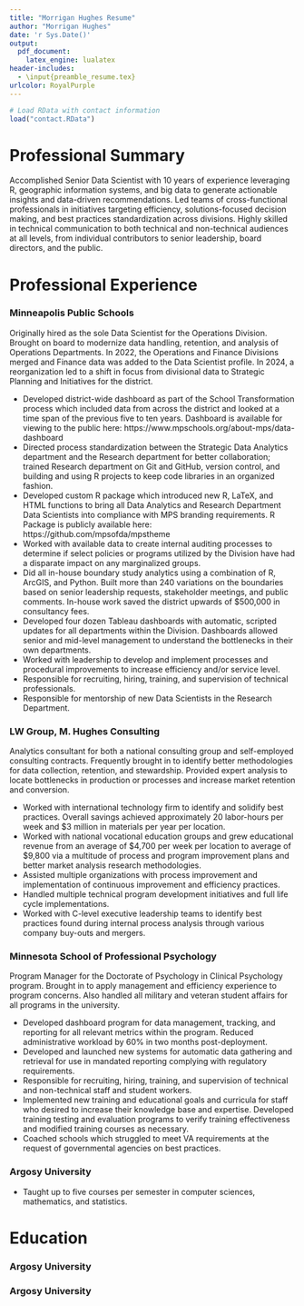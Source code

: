 ---
title: "Morrigan Hughes Resume"
author: "Morrigan Hughes"
date: 'r Sys.Date()'
output: 
  pdf_document:
    latex_engine: lualatex
header-includes:
  - \input{preamble_resume.tex}
urlcolor: RoyalPurple
---
```{r setup-chunk, include=FALSE}
# Load RData with contact information
load("contact.RData")
```
\vspace{-20pt}
\begin{center}
\huge\textbf{Morrigan G.M. Hughes}\normalfont
\end{center}
\vspace{-10pt}
\begin{minipage}{0.35\textwidth}
\begin{center}
\textit{\color{mgmhgray}{ph: }}\fontspec{Poppins SemiBold}\text{\color{mgmhwine}{`r phone`}}
\normalfont\end{center}
\end{minipage}
\begin{minipage}{0.65\textwidth}
\begin{center}
\textit{\color{mgmhgray}{em: }}\fontspec{Poppins SemiBold}\text{\color{mgmhwine}{`r email`}}
\normalfont\end{center}
\end{minipage}

\vspace{-20pt}
# Professional Summary
\vspace{-10pt}\small
Accomplished Senior Data Scientist with 10 years of experience leveraging R, geographic information systems, and big data to generate actionable insights and data-driven recommendations. Led teams of cross-functional professionals in initiatives targeting efficiency, solutions-focused decision making, and best practices standardization across divisions. Highly skilled in technical communication to both technical and non-technical audiences at all levels, from individual contributors to senior leadership, board directors, and the public.

\vspace{-20pt}
# Professional Experience
\vspace{-15pt}
\begin{minipage}{0.5\textwidth}
\large\textbf{\color{mgmhwine}{Senior Data Scientist}}
\end{minipage}
\begin{minipage}{0.5\textwidth}
\flushright\textbf{\color{mgmhwine}{2019-09 --- Present}}
\end{minipage}

\vspace{-20pt}
### Minneapolis Public Schools
\vspace{-10pt}
Originally hired as the sole Data Scientist for the Operations Division. Brought on board to modernize data handling, retention, and analysis of Operations Departments. In 2022, the Operations and Finance Divisions merged and Finance data was added to the Data Scientist profile. In 2024, a reorganization led to a shift in focus from divisional data to Strategic Planning and Initiatives for the district.

\vspace{2pt}
*   Developed district-wide dashboard as part of the School Transformation process which included data from across the district and looked at a time span of the previous five to ten years. Dashboard is available for viewing to the public here: https://www.mpschools.org/about-mps/data-dashboard
*   Directed process standardization between the Strategic Data Analytics department and the Research department for better collaboration; trained Research department on Git and GitHub, version control, and building and using R projects to keep code libraries in an organized fashion. 
*   Developed custom R package which introduced new R, LaTeX, and HTML functions to bring all Data Analytics and Research Department Data Scientists into compliance with MPS branding requirements. R Package is publicly available here: https://github.com/mpsofda/mpstheme
*   Worked with available data to create internal auditing processes to determine if select policies or programs utilized by the Division have had a disparate impact on any marginalized groups.
*   Did all in-house boundary study analytics using a combination of R, ArcGIS, and Python. Built more than 240 variations on the boundaries based on senior leadership requests, stakeholder meetings, and public comments. In-house work saved the district upwards of $500,000 in consultancy fees.
*   Developed four dozen Tableau dashboards with automatic, scripted updates for all departments within the Division. Dashboards allowed senior and mid-level management to understand the bottlenecks in their own departments. 
*   Worked with leadership to develop and implement processes and procedural improvements to increase efficiency and/or service level.
*   Responsible for recruiting, hiring, training, and supervision of technical professionals.
*   Responsible for mentorship of new Data Scientists in the Research Department.

\vspace{5pt}
\begin{minipage}{0.5\textwidth}
\large\textbf{\color{mgmhwine}{Analytics Consultant}}
\end{minipage}
\begin{minipage}{0.5\textwidth}
\flushright\textbf{\color{mgmhwine}{2017-01 --- 2019-08}}
\end{minipage}

\vspace{-20pt}
### LW Group, M. Hughes Consulting
\vspace{-10pt}
Analytics consultant for both a national consulting group and self-employed consulting contracts. Frequently brought in to identify better methodologies for data collection, retention, and stewardship. Provided expert analysis to locate bottlenecks in production or processes and increase market retention and conversion.

\vspace{2pt}
*   Worked with international technology firm to identify and solidify best practices. Overall savings achieved approximately 20 labor-hours per week and \$3 million in materials per year per location.
*   Worked with national vocational education groups and grew educational revenue from an average of \$4,700 per week per location to average of \$9,800 via a multitude of process and program improvement plans and better market analysis research methodologies.
*   Assisted multiple organizations with process improvement and implementation of continuous improvement and efficiency practices.
*   Handled multiple technical program development initiatives and full life cycle implementations.
*   Worked with C-level executive leadership teams to identify best practices found during internal process analysis through various company buy-outs and mergers.

\vspace{5pt}
\begin{minipage}{0.5\textwidth}
\large\textbf{\color{mgmhwine}{Program Manager}}
\end{minipage}
\begin{minipage}{0.5\textwidth}
\flushright\textbf{\color{mgmhwine}{2007-08 --- 2017-01}}
\end{minipage}

\vspace{-20pt}
### Minnesota School of Professional Psychology
\vspace{-10pt}
Program Manager for the Doctorate of Psychology in Clinical Psychology program. Brought in to apply management and efficiency experience to program concerns. Also handled all military and veteran student affairs for all programs in the university.

\vspace{2pt}
*   Developed dashboard program for data management, tracking, and reporting for all relevant metrics within the program. Reduced administrative workload by 60% in two months post-deployment.
*   Developed and launched new systems for automatic data gathering and retrieval for use in mandated reporting complying with regulatory requirements.
*   Responsible for recruiting, hiring, training, and supervision of technical and non-technical staff and student workers.
*   Implemented new training and educational goals and curricula for staff who desired to increase their knowledge base and expertise. Developed training testing and evaluation programs to verify training effectiveness and modified training courses as necessary.
*   Coached schools which struggled to meet VA requirements at the request of governmental agencies on best practices.

\vspace{5pt}
\begin{minipage}{0.5\textwidth}
\large\textbf{\color{mgmhwine}{Adjunct Professor}}
\end{minipage}
\begin{minipage}{0.5\textwidth}
\flushright\textbf{\color{mgmhwine}{2011-01 --- 2016-12}}
\end{minipage}

\vspace{-20pt}
### Argosy University
\vspace{-10pt}

*   Taught up to five courses per semester in computer sciences, mathematics, and statistics.

\vspace{-17pt}
# Education
\vspace{-15pt}
\begin{minipage}{0.5\textwidth}
\large\textbf{\color{mgmhwine}{Masters of Business Administration}}
\end{minipage}
\begin{minipage}{0.5\textwidth}
\flushright\textbf{\color{mgmhwine}{2016}}
\end{minipage}

\vspace{-20pt}
### Argosy University

\vspace{-10pt}
\begin{minipage}{0.5\textwidth}
\large\textbf{\color{mgmhwine}{BS, Business Administration}}
\end{minipage}
\begin{minipage}{0.5\textwidth}
\flushright\textbf{\color{mgmhwine}{2011}}
\end{minipage}

\vspace{-20pt}
### Argosy University

\specbox{Skills, Software, and Languages}{
\begin{minipage}{0.6\textwidth}
\textbullet \hspace{5pt} Data Analytics \& Visualization

\textbullet \hspace{5pt} Geographic Information Systems [GIS]

\textbullet \hspace{5pt} Process Design

\textbullet \hspace{5pt} Statistics \& Predictive Modeling

\textbullet \hspace{5pt} Teaching \& Mentoring

\textbullet \hspace{5pt} Training \& Development

\end{minipage}
\begin{minipage}{0.4\textwidth}
\textbullet \hspace{5pt} ArcGIS

\textbullet \hspace{5pt} LaTeX

\textbullet \hspace{5pt} R \& R Package Development

\textbullet \hspace{5pt} SQL

\textbullet \hspace{5pt} Tableau

\end{minipage}
}